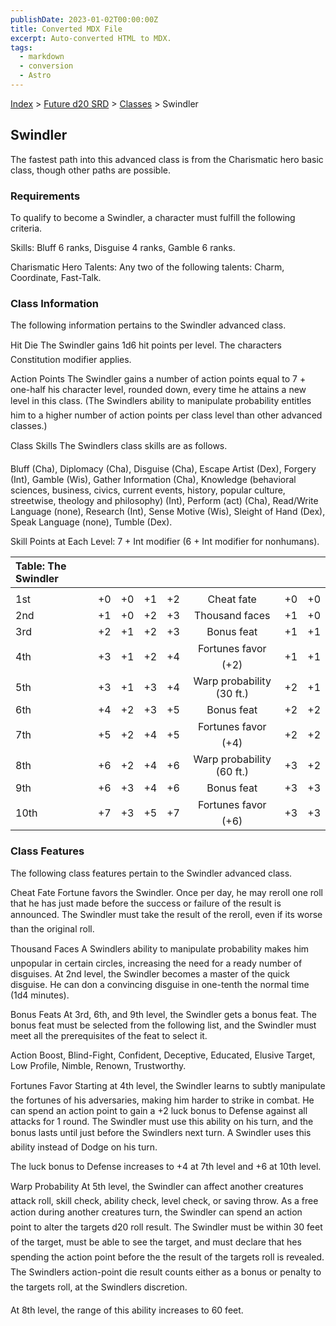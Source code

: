 ```yaml
---
publishDate: 2023-01-02T00:00:00Z
title: Converted MDX File
excerpt: Auto-converted HTML to MDX.
tags:
  - markdown
  - conversion
  - Astro
---
```






[Index](-index) > [Future d20 SRD](future-d20-srd-index) > [Classes](future-d20-srd-classes-index) > Swindler




## Swindler


The fastest path into this advanced class is from the Charismatic hero basic class, though other paths are possible.


### Requirements


To qualify to become a Swindler, a character must fulfill the following criteria.


Skills: Bluff 6 ranks, Disguise 4 ranks, Gamble 6 ranks.


Charismatic Hero Talents: Any two of the following talents: Charm, Coordinate, Fast-Talk.


### Class Information


The following information pertains to the Swindler advanced class.


Hit Die
The Swindler gains 1d6 hit points per level. The characters Constitution modifier applies.


Action Points
The Swindler gains a number of action points equal to 7 + one-half his character level, rounded down, every time he
attains a new level in this class. (The Swindlers ability to manipulate probability entitles him to a higher number of action points per class level than other advanced classes.)


Class Skills
The Swindlers class skills are as follows.


Bluff (Cha), Diplomacy (Cha), Disguise (Cha), Escape Artist (Dex), Forgery (Int), Gamble (Wis), Gather Information (Cha), Knowledge (behavioral sciences, business, civics, current events, history, popular culture, streetwise, theology and philosophy) (Int), Perform (act) (Cha), Read/Write Language (none), Research (Int), Sense Motive (Wis), Sleight of Hand (Dex), Speak Language (none), Tumble (Dex).


Skill Points at Each Level: 7 + Int modifier (6 + Int modifier for nonhumans).


| Table: The Swindler |  |  |  |  |  |  |  |
| :--------------------- | :--: | :--: | :--: | :--: | :--: | :--: | --: |
|  |  |  |  |  |  |  |  |
| 1st | +0 | +0 | +1 | +2 | Cheat fate | +0 | +0 |
| 2nd | +1 | +0 | +2 | +3 | Thousand faces | +1 | +0 |
| 3rd | +2 | +1 | +2 | +3 | Bonus feat | +1 | +1 |
| 4th | +3 | +1 | +2 | +4 | Fortunes favor (+2) | +1 | +1 |
| 5th | +3 | +1 | +3 | +4 | Warp probability (30 ft.) | +2 | +1 |
| 6th | +4 | +2 | +3 | +5 | Bonus feat | +2 | +2 |
| 7th | +5 | +2 | +4 | +5 | Fortunes favor (+4) | +2 | +2 |
| 8th | +6 | +2 | +4 | +6 | Warp probability (60 ft.) | +3 | +2 |
| 9th | +6 | +3 | +4 | +6 | Bonus feat | +3 | +3 |
| 10th | +7 | +3 | +5 | +7 | Fortunes favor (+6) | +3 | +3 |



### Class Features


The following class features pertain to the Swindler advanced class.


Cheat Fate
Fortune favors the Swindler. Once per day, he may reroll one roll that he has just made before the success or failure of the result is announced. The Swindler must take the result of the reroll, even if its worse than the original roll.


Thousand Faces
A Swindlers ability to manipulate probability makes him unpopular in certain circles, increasing the need for a ready number of disguises. At 2nd level, the Swindler becomes a master of the quick disguise. He can don a convincing disguise in one-tenth the normal time (1d4 minutes).


Bonus Feats
At 3rd, 6th, and 9th level, the Swindler gets a bonus feat. The bonus feat must be selected from the following list, and the Swindler must meet all the prerequisites of the feat to select it.


Action Boost, Blind-Fight, Confident, Deceptive, Educated, Elusive Target, Low Profile, Nimble, Renown, Trustworthy.


Fortunes Favor
Starting at 4th level, the Swindler learns to subtly manipulate the fortunes of his adversaries, making him harder to strike in combat. He can spend an action point to gain a +2 luck bonus to Defense against all attacks for 1 round. The Swindler must use this ability on his turn, and the bonus lasts until just before the Swindlers next turn. A Swindler
uses this ability instead of Dodge on his turn.


The luck bonus to Defense increases to +4 at 7th level and +6 at 10th level.


Warp Probability
At 5th level, the Swindler can affect another creatures attack roll, skill check, ability check, level check, or saving throw. As a free action during another creatures turn, the Swindler can spend an action point to alter the targets d20 roll result. The Swindler must be within 30 feet of the target, must be able to see the target, and must declare that hes spending the action point before the the result of the targets roll is revealed. The Swindlers action-point die result counts either as a bonus or penalty to the targets roll, at the Swindlers discretion.


At 8th level, the range of this ability increases to 60 feet.




